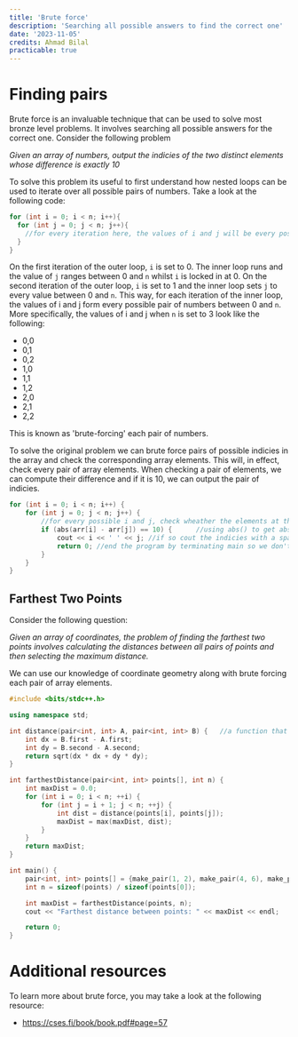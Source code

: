 ```yaml
---
title: 'Brute force'
description: 'Searching all possible answers to find the correct one'
date: '2023-11-05'
credits: Ahmad Bilal
practicable: true
---
```



# Finding pairs
Brute force is an invaluable technique that can be used to solve most bronze level problems. It involves searching all possible answers for the correct one. Consider the following problem

*Given an array of numbers, output the indicies of the two distinct elements whose difference is exactly 10*

To solve this problem its useful to first understand how nested loops can be used to iterate over all possible pairs of numbers. Take a look at the following code:
```cpp
for (int i = 0; i < n; i++){
  for (int j = 0; j < n; j++){
    //for every iteration here, the values of i and j will be every possible 2-number permutation of 0...n
  }
}
```
On the first iteration of the outer loop, `i` is set to 0. The inner loop runs and the value of `j` ranges between 0 and `n` whilst `i` is locked in at 0. On the second iteration of the outer loop, `i` is set to 1 and the inner loop sets `j` to every value between 0 and `n`. This way, for each iteration of the inner loop, the values of i and j  form every possible pair of numbers between 0 and `n`. More specifically, the values of i and j when `n` is set to 3 look like the following:

- 0,0
- 0,1
- 0,2
- 1,0
- 1,1
- 1,2
- 2,0
- 2,1
- 2,2

This is known as 'brute-forcing' each pair of numbers.

To solve the original problem we can brute force pairs of possible indicies in the array and check the corresponding array elements. This will, in effect, check every pair of array elements. When checking a pair of elements, we can compute their difference and if it is 10, we can output the pair of indicies. 


```cpp
for (int i = 0; i < n; i++) {
    for (int j = 0; j < n; j++) {
        //for every possible i and j, check wheather the elements at those indicies have a diff of 10
        if (abs(arr[i] - arr[j]) == 10) {      //using abs() to get absolute value distance
            cout << i << ' ' << j; //if so cout the indicies with a space in between
            return 0; //end the program by terminating main so we don't continue the search
        }
    }
}
```


## Farthest Two Points

Consider the following question:

*Given an array of coordinates, the problem of finding the farthest two points involves calculating the distances between all pairs of points and then selecting the maximum distance.*


We can use our knowledge of coordinate geometry along with brute forcing each pair of array elements.

```cpp
#include <bits/stdc++.h> 

using namespace std;

int distance(pair<int, int> A, pair<int, int> B) {   //a function that returns the distance between two points
    int dx = B.first - A.first;
    int dy = B.second - A.second;
    return sqrt(dx * dx + dy * dy);
}

int farthestDistance(pair<int, int> points[], int n) {
    int maxDist = 0.0;
    for (int i = 0; i < n; ++i) {
        for (int j = i + 1; j < n; ++j) {
            int dist = distance(points[i], points[j]);
            maxDist = max(maxDist, dist);
        }
    }
    return maxDist;
}

int main() {
    pair<int, int> points[] = {make_pair(1, 2), make_pair(4, 6), make_pair(7, 8)};
    int n = sizeof(points) / sizeof(points[0]);

    int maxDist = farthestDistance(points, n);
    cout << "Farthest distance between points: " << maxDist << endl;

    return 0;
}
```

# Additional resources
To learn more about brute force, you may take a look at the following resource:
- <a href='https://cses.fi/book/book.pdf#page=57'>https://cses.fi/book/book.pdf#page=57</a>